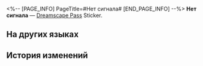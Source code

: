 <%-- [PAGE_INFO]
PageTitle=#Нет сигнала#
[END_PAGE_INFO] --%>
{{Предмет Инфобокс
|id          = 223408
|Изображение = Dreamscape Pass Sticker Нет сигнала.png
|Тип         = Dreamscape Pass Sticker
|Тип2        = Абсурдный сон I Stickers
|Инвентарь   = 
|Редкость    = 4
|Эффект      = 
|Описание    = Пронумерованные наклейки, используемые для украшения дневника сновидений. Бывают самыми разными.
|Источник1   = [[Встретьтесь с Богом Азарта в Парке Айдена]]
}}
{{Описание|Знаете, что такое скин-эффект? В словаре посмотрите.}}
'''Нет сигнала''' — [[Dreamscape Pass]] Sticker.

==На других языках==
{{На других языках
|en   = No Signal
|zhs  = 无信号
|zht  = 無訊號
|ja   = 信号なし
|ko   = 신호 없음
|es   = Sin señal
|fr   = Aucun signal
|ru   = Нет сигнала
|th   = ไม่มีสัญญาณ
|vi   = Không Tín Hiệu
|de   = Kein Signal
|id   = Tidak Ada Sinyal
|pt   = Sem Sinal
}}

==История изменений==
{{История изменений|3.5}}